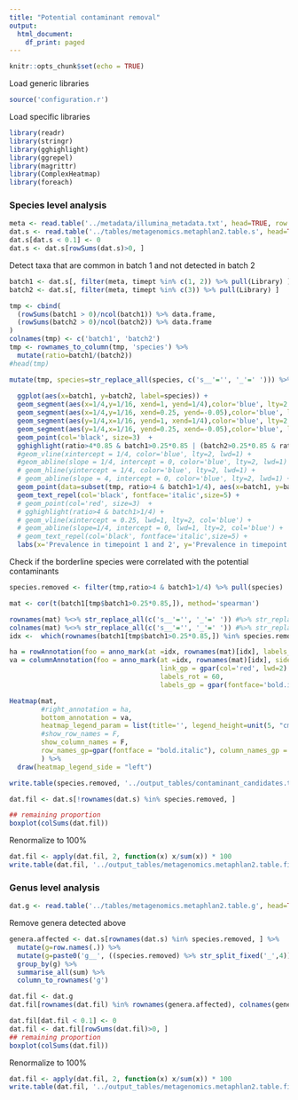 ```yaml
---
title: "Potential contaminant removal"
output:
  html_document:
    df_print: paged
---
```


```r
knitr::opts_chunk$set(echo = TRUE)
```

Load generic libraries
```r
source('configuration.r')
```

Load specific libraries
```r
library(readr)
library(stringr)
library(gghighlight)
library(ggrepel)
library(magrittr)
library(ComplexHeatmap)
library(foreach)
```

### Species level analysis

```r
meta <- read.table('../metadata/illumina_metadata.txt', head=TRUE, row.names=2)
dat.s <- read.table('../tables/metagenomics.metaphlan2.table.s', head=TRUE, row.names=1)
dat.s[dat.s < 0.1] <- 0
dat.s <- dat.s[rowSums(dat.s)>0, ]
```

Detect taxa that are common in batch 1 and not detected in batch 2

```r
batch1 <- dat.s[, filter(meta, timept %in% c(1, 2)) %>% pull(Library) ]
batch2 <- dat.s[, filter(meta, timept %in% c(3)) %>% pull(Library) ]

tmp <- cbind(
  (rowSums(batch1 > 0)/ncol(batch1)) %>% data.frame,
  (rowSums(batch2 > 0)/ncol(batch2)) %>% data.frame
) 
colnames(tmp) <- c('batch1', 'batch2')
tmp <- rownames_to_column(tmp, 'species') %>% 
  mutate(ratio=batch1/(batch2)) 
#head(tmp)

mutate(tmp, species=str_replace_all(species, c('s__'='', '_'=' '))) %>% 
  
  ggplot(aes(x=batch1, y=batch2, label=species)) + 
  geom_segment(aes(x=1/4,y=1/16, xend=1, yend=1/4),color='blue', lty=2, lwd=1) + 
  geom_segment(aes(x=1/4,y=1/16, xend=0.25, yend=-0.05),color='blue', lty=2, lwd=1) + 
  geom_segment(aes(y=1/4,x=1/16, yend=1, xend=1/4),color='blue', lty=2, lwd=1) + 
  geom_segment(aes(y=1/4,x=1/16, yend=0.25, xend=-0.05),color='blue', lty=2, lwd=1) + 
  geom_point(col='black', size=3)  + 
  gghighlight(ratio>4*0.85 & batch1>0.25*0.85 | (batch2>0.25*0.85 & ratio<0.25*1.15)) +
  #geom_vline(xintercept = 1/4, color='blue', lty=2, lwd=1) + 
  #geom_abline(slope = 1/4, intercept = 0, color='blue', lty=2, lwd=1) + 
  # geom_hline(yintercept = 1/4, color='blue', lty=2, lwd=1) + 
  # geom_abline(slope = 4, intercept = 0, color='blue', lty=2, lwd=1) + 
  geom_point(data=subset(tmp, ratio>4 & batch1>1/4), aes(x=batch1, y=batch2), col='red', inherit.aes = F, size=4) + 
  geom_text_repel(col='black', fontface='italic',size=5) + 
  # geom_point(col='red', size=3)  + 
  # gghighlight(ratio>4 & batch1>1/4) +
  # geom_vline(xintercept = 0.25, lwd=1, lty=2, col='blue') + 
  # geom_abline(slope=1/4, intercept = 0, lwd=1, lty=2, col='blue') +
  # geom_text_repel(col='black', fontface='italic',size=5) + 
  labs(x='Prevalence in timepoint 1 and 2', y='Prevalence in timepoint 3')
```

Check if the borderline species were correlated with the potential contaminants
```r
species.removed <- filter(tmp,ratio>4 & batch1>1/4) %>% pull(species)

mat <- cor(t(batch1[tmp$batch1>0.25*0.85,]), method='spearman')

rownames(mat) %<>% str_replace_all(c('s__'='', '_'=' ')) #%>% str_replace('[a-z]+ ', '. ') %>% str_replace("P. acnes", "C. acnes") %>% str_replace("caprae capitis", "caprae/capitis")
colnames(mat) %<>% str_replace_all(c('s__'='', '_'=' ')) #%>% str_replace('[a-z]+ ', '. ') %>% str_replace("P. acnes", "C. acnes") %>% str_replace("caprae capitis", "caprae/capitis")
idx <-  which(rownames(batch1[tmp$batch1>0.25*0.85,]) %in% species.removed)

ha = rowAnnotation(foo = anno_mark(at =idx, rownames(mat)[idx], labels_gp = gpar(fontface='bold.italic')))
va = columnAnnotation(foo = anno_mark(at =idx, rownames(mat)[idx], side='bottom', 
                                      link_gp = gpar(col='red', lwd=2) ,
                                      labels_rot = 60,
                                      labels_gp = gpar(fontface='bold.italic', col='red', fontsize=20)))

Heatmap(mat, 
        #right_annotation = ha, 
        bottom_annotation = va,
        heatmap_legend_param = list(title='', legend_height=unit(5, "cm"), labels_gp=gpar(fontsize=15)), 
        #show_row_names = F, 
        show_column_names = F,
        row_names_gp=gpar(fontface = "bold.italic"), column_names_gp = gpar(fontface = "bold.italic")
        ) %>% 
  draw(heatmap_legend_side = "left")
```



```r
write.table(species.removed, '../output_tables/contaminant_candidates.txt', quote=F, row.names = F, col.names = F)

dat.fil <- dat.s[!rownames(dat.s) %in% species.removed, ] 

## remaining proportion
boxplot(colSums(dat.fil))
```


Renormalize to 100%

```r
dat.fil <- apply(dat.fil, 2, function(x) x/sum(x)) * 100
write.table(dat.fil, '../output_tables/metagenomics.metaphlan2.table.filtered.s', sep='\t', row.names = TRUE, col.names = NA, quote=F)
```

### Genus level analysis

```r
dat.g <- read.table('../tables/metagenomics.metaphlan2.table.g', head=TRUE, row.names=1)
```

Remove genera detected above

```r
genera.affected <- dat.s[rownames(dat.s) %in% species.removed, ] %>% 
  mutate(g=row.names(.)) %>% 
  mutate(g=paste0('g__', ((species.removed) %>% str_split_fixed('_',4))[,3]) %>% str_replace("g__Propionibacterium", "g__Siphoviridae_noname")) %>% 
  group_by(g) %>% 
  summarise_all(sum) %>% 
  column_to_rownames('g')

dat.fil <- dat.g
dat.fil[rownames(dat.fil) %in% rownames(genera.affected), colnames(genera.affected)] <- dat.fil[rownames(dat.fil) %in% rownames(genera.affected), colnames(genera.affected)] - genera.affected

dat.fil[dat.fil < 0.1] <- 0
dat.fil <- dat.fil[rowSums(dat.fil)>0, ]
## remaining proportion
boxplot(colSums(dat.fil))
```

Renormalize to 100%

```r
dat.fil <- apply(dat.fil, 2, function(x) x/sum(x)) * 100
write.table(dat.fil, '../output_tables/metagenomics.metaphlan2.table.filtered.g', sep='\t', row.names = TRUE, col.names = NA, quote=F)
```